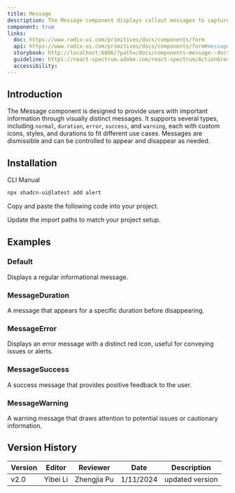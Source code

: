 ```yaml
---
title: Message
description: The Message component displays callout messages to capture user attention, with support for various types like normal, duration, error, success, and warning messages.
component: true
links:
  doc: https://www.radix-ui.com/primitives/docs/components/form
  api: https://www.radix-ui.com/primitives/docs/components/form#message
  storybook: http://localhost:6006/?path=/docs/components-message--docs
  guideline: https://react-spectrum.adobe.com/react-spectrum/ActionGroup.html
  accessibility:
---
```


## Introduction

The Message component is designed to provide users with important information through visually distinct messages. It supports several types, including `normal`, `duration`, `error`, `success`, and `warning`, each with custom icons, styles, and durations to fit different use cases. Messages are dismissible and can be controlled to appear and disappear as needed.

## Installation

<Tabs defaultValue="cli">

<TabsList>
  <TabsTrigger value="cli">CLI</TabsTrigger>
  <TabsTrigger value="manual">Manual</TabsTrigger>
</TabsList>
<TabsContent value="cli">

```bash
npx shadcn-ui@latest add alert
```

</TabsContent> <TabsContent value="manual"> <Steps>
<Step>Copy and paste the following code into your project.</Step>

<ComponentSource name="message" />
<Step>Update the import paths to match your project setup.</Step>

</Steps> </TabsContent> </Tabs>

## Examples

### Default

Displays a regular informational message.

<ComponentPreview
  name="message-demo"
  title="An alert with an icon, title and description."
  description="An alert with an icon, title and description. The title says 'Heads up!' and the description is 'You can add components to your app using the cli.'."
/>
### MessageDuration

A message that appears for a specific duration before disappearing.

<ComponentPreview
  name="message-duration"
  title="An variant alert for information notice"
  description="An alert with an icon, title and description. The title says 'Heads up!' and the description is 'You can add components to your app using the cli.'."
/>
### MessageError

Displays an error message with a distinct red icon, useful for conveying issues or alerts.

<ComponentPreview
  name="message-error"
  title="An variant alert for information notice"
  description="An alert with an icon, title and description. The title says 'Heads up!' and the description is 'You can add components to your app using the cli.'."
/>
### MessageSuccess

A success message that provides positive feedback to the user.

<ComponentPreview
  name="message-success"
  title="An variant alert for information notice"
  description="An alert with an icon, title and description. The title says 'Heads up!' and the description is 'You can add components to your app using the cli.'."
/>

### MessageWarning

A warning message that draws attention to potential issues or cautionary information.

<ComponentPreview
  name="message-warning"
  title="An variant alert for information notice"
  description="An alert with an icon, title and description. The title says 'Heads up!' and the description is 'You can add components to your app using the cli.'."
/>

## Version History

| Version | Editor   | Reviewer    | Date      | Description     |
| ------- | -------- | ----------- | --------- | --------------- |
| v2.0    | Yibei Li | Zhengjia Pu | 1/11/2024 | updated version |
